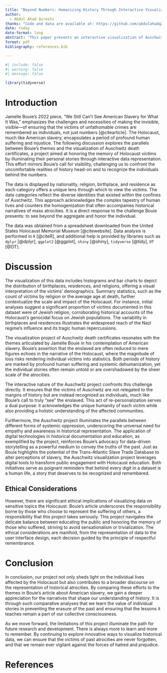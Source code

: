 ```yaml
---
title: "Beyond Numbers: Humanizing History Through Interactive Visualization of Auschwitz Death Certificates and the Lessons from American Slavery"
author: 
  - Abdul Ahad Qureshi
thanks: "Code and data are available at: https://github.com/abdulahadq29/Auschwitz-Death-Certificates-Analysis The app is available at: https://5druh2-abdul0ahad-qureshi.shinyapps.io/project/"
date: today
date-format: long
abstract: "This paper presents an interactive visualization of Auschwitz death certificates, highlighting victims' backgrounds. Analysis reveals significant diversity among victims, enhancing engagement with their stories. By comparing these efforts to American slavery's representation, the importance of personal stories in historical awareness is emphasized. The work reveals digital tools' potential in making history more accessible and impactful."
format: pdf
bibliography: references.bib

---
```


```r
#| include: false
#| warning: false
#| message: false

library(tidyverse)
```


# Introduction

Jamelle Bouie's 2022 piece, "We Still Can’t See American Slavery for What It Was," emphasizes the challenges and necessities of making the invisible, visible—of ensuring that the victims of unfathomable crimes are remembered as individuals, not just numbers [@citearticle]. The Holocaust, much like American slavery, encapsulates a period of profound human suffering and injustice. The following discussion explores the parallels between Bouie's themes and the visualization of Auschwitz death certificates, a project aimed at honoring the memory of Holocaust victims by illuminating their personal stories through interactive data representation. This effort mirrors Bouie's call for visibility, challenging us to confront the uncomfortable realities of history head-on and to recognize the individuals behind the numbers.

The data is displayed by nationality, religion, birthplace, and residence as each category offers a unique lens through which to view the victims. The data categories reflect the diverse identities that existed within the confines of Auschwitz. This approach acknowledges the complex tapestry of human lives and counters the homogenization that often accompanies historical narratives of mass atrocities. It is a direct response to the challenge Bouie presents: to see beyond the aggregate and honor the individual.

The data was obtained from a spreadsheet downloaded from the United States Holocaust Memorial Museum [@citewebsite]. Data analysis is performed in `R` [@citeR], and additional help is provided by libraries such as `dplyr` [@dplyr], `ggplot2` [@ggplot], `shiny` [@shiny], `tidyverse` [@tidy], `DT` [@DT].

# Discussion

The visualization of this data includes histograms and bar charts to depict the distribution of birthplaces, residences, and religions, offering a visual interpretation of the victims' demographics. Summary statistics, such as the count of victims by religion or the average age at death, further contextualize the scale and impact of the Holocaust. For instance, initial analyses suggest a significant proportion of victims documented in this dataset were of Jewish religion, corroborating historical accounts of the Holocaust's genocidal focus on Jewish populations. The variability in birthplaces and residences illustrates the widespread reach of the Nazi regime's influence and its tragic human repercussions.

The visualization project of Auschwitz death certificates resonates with the themes articulated by Jamelle Bouie in his contemplation of American slavery. Bouie's assertion that the enslaved are often reduced to mere figures echoes in the narrative of the Holocaust, where the magnitude of loss risks rendering individual victims into statistics. Both periods of history are marked by profound human suffering and systemic dehumanization, yet the individual stories often remain untold or are overshadowed by the sheer scale of the atrocities.

The interactive nature of the Auschwitz project confronts this challenge directly. It ensures that the victims of Auschwitz are not relegated to the margins of history but are instead recognized as individuals, much like Bouie’s call to truly "see" the enslaved. This act of re-personalization serves a dual purpose: it acknowledges the unique humanity of each victim while also providing a holistic understanding of the affected communities.

Furthermore, the Auschwitz project illuminates the parallels between different forms of systemic oppression, underscoring the universal need for empathy and awareness in historical representation. The application of digital technologies in historical documentation and education, as exemplified by the project, reinforces Bouie's advocacy for data-driven storytelling as a powerful medium to convey the truths of the past. Just as Bouie highlights the potential of the Trans-Atlantic Slave Trade Database to alter perceptions of slavery, the Auschwitz visualization project leverages digital tools to transform public engagement with Holocaust education. Both initiatives serve as poignant reminders that behind every digit in a dataset is a human life, a story that deserves to be recognized and remembered.

## Ethical Considerations

However, there are significant ethical implications of visualizing data on sensitive topics the Holocaust. Bouie's article underscores the responsibility borne by those who choose to represent the suffering of others, a responsibility that this project takes seriously. This project navigates the delicate balance between educating the public and honoring the memory of those who suffered, striving to avoid sensationalism or trivialization. The ethical considerations are manifold, from the representation of data to the user interface design, each decision guided by the principle of respectful remembrance.

# Conclusion

In conclusion, our project not only sheds light on the individual lives affected by the Holocaust but also contributes to a broader discourse on the representation of historical atrocities. By comparing these efforts to the themes in Bouie's article about American slavery, we gain a deeper appreciation for the narratives that shape our understanding of history. It is through such comparative analyses that we learn the value of individual stories in preventing the erasure of the past and ensuring that the lessons it teaches remain a part of our collective consciousness.

As we move forward, the limitations of this project illuminate the path for future research and development. There is always more to learn and more to remember. By continuing to explore innovative ways to visualize historical data, we can ensure that the victims of past atrocities are never forgotten, and that we remain ever vigilant against the forces of hatred and prejudice.

\newpage

# References